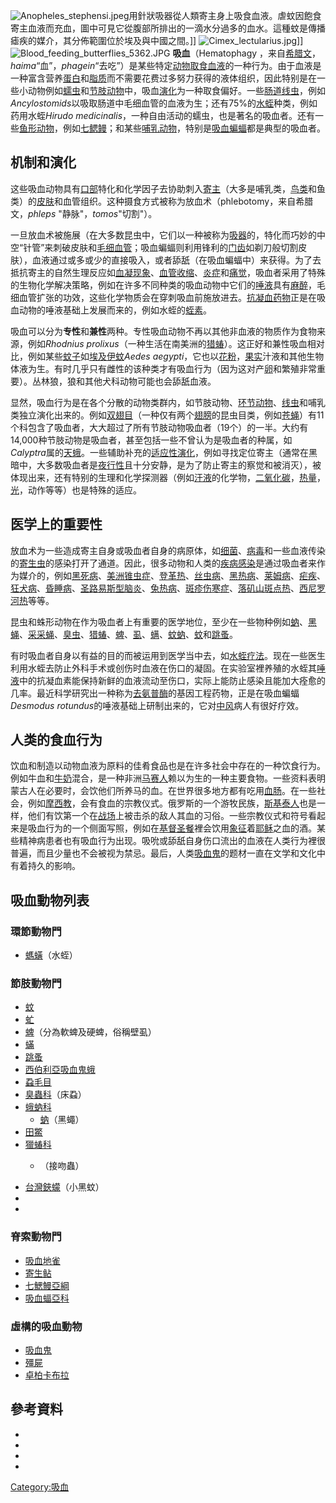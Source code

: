[[Image:Anopheles_stephensi.jpeg|thumb]]用針狀吸器從人類寄主身上吸食血液。虐蚊因飽食寄主血液而充血，圖中可見它從腹部所排出的一滴水分過多的血水。這種蚊是傳播瘧疾的媒介，其分佈範圍位於埃及與中國之間。]]
[[File:Cimex_lectularius.jpg|thumb]]]]
[[File:Blood_feeding_butterflies_5362.JPG|thumb]]
'''吸血'''（Hematophagy ，来自[[希腊文|希腊文]]，''haima''“血”，''phagein''“去吃”）是某些特定[[动物|动物]][[進食|取食]][[血液|血液]]的一种行为。由于血液是一种富含营养[[蛋白|蛋白]]和[[脂质|脂质]]而不需要花费过多努力获得的液体组织，因此特别是在一些小动物例如[[蠕虫|蠕虫]]和[[节肢动物|节肢动物]]中，吸血[[演化|演化]]为一种取食偏好。一些[[肠道线虫|肠道线虫]]，例如''Ancylostomids''以吸取肠道中毛细血管的血液为生；还有75%的[[水蛭|水蛭]]种类，例如药用水蛭''Hirudo medicinalis''，一种自由活动的蠕虫，也是著名的吸血者。还有一些[[魚類|鱼形动物]]，例如[[七鳃鳗|七鳃鳗]]；和某些[[哺乳动物|哺乳动物]]，特别是[[吸血蝙蝠|吸血蝙蝠]]都是典型的吸血者。

==机制和演化==
这些吸血动物具有[[口部|口部]]特化和化学因子去协助刺入[[寄主|寄主]]（大多是哺乳类，[[鸟类|鸟类]]和鱼类）的[[皮肤|皮肤]]和血管组织。这种摄食方式被称为放血术（phlebotomy，来自希腊文，''phleps'' "静脉"，''tomos''"切割"）。

一旦放血术被施展（在大多数昆虫中，它们以一种被称为[[吸器|吸器]]的，特化而巧妙的中空“针管”来刺破皮肤和[[毛细血管|毛细血管]]；吸血蝙蝠则利用锋利的[[门齿|门齿]]如剃刀般切割皮肤），血液通过或多或少的直接吸入，或者舔舐（在吸血蝙蝠中）来获得。为了去抵抗寄主的自然生理反应如[[血凝现象|血凝现象]]、[[血管收缩|血管收缩]]、[[炎症|炎症]]和[[疼痛|痛觉]]，吸血者采用了特殊的生物化学解决策略，例如在许多不同种类的吸血动物中它们的[[唾液|唾液]]具有[[麻醉|麻醉]]，毛细血管扩张的功效，这些化学物质会在穿刺吸血前施放进去。[[抗凝血素|抗凝血药物]]正是在吸血动物的唾液基础上发展而来的，例如水蛭的[[蛭素|蛭素]]。

吸血可以分为'''专性'''和'''兼性'''两种。专性吸血动物不再以其他非血液的物质作为食物来源，例如''Rhodnius prolixus''（一种生活在南美洲的[[猎蝽|猎蝽]]）。这正好和兼性吸血相对比，例如某些[[蚊子|蚊子]]如[[埃及伊蚊|埃及伊蚊]]''Aedes aegypti''，它也以[[花粉|花粉]]，[[果实|果实]]汁液和其他生物体液为生。有时几乎只有雌性的该种类才有吸血行为（因为这对产[[卵|卵]]和繁殖非常重要）。丛林狼，狼和其他犬科动物可能也会舔舐血液。

显然，吸血行为是在各个分散的动物类群内，如节肢动物、[[环节动物|环节动物]]、[[线虫|线虫]]和哺乳类独立演化出来的。例如[[双翅目|双翅目]]（一种仅有两个[[翅膀|翅膀]]的昆虫目类，例如[[苍蝇|苍蝇]]）有11个科包含了吸血者，大大超过了所有节肢动物吸血者（19个）的一半。大约有14,000种节肢动物是吸血者，甚至包括一些不曾认为是吸血者的种属，如''Calyptra''属的[[天蛾|天蛾]]。一些辅助补充的[[适应|适应性演化]]，例如寻找定位寄主（通常在黑暗中，大多数吸血者是[[夜行性|夜行性]]且十分安静，是为了防止寄主的察觉和被消灭），被体现出来，还有特别的生理和化学探测器（例如[[汗液|汗液]]的化学物，[[二氧化碳|二氧化碳]]，[[热量|热量]]，[[光|光]]，动作等等）也是特殊的适应。

==医学上的重要性==
放血术为一些造成寄主自身或吸血者自身的病原体，如[[细菌|细菌]]、[[病毒|病毒]]和一些血液传染的[[寄生虫|寄生虫]]的感染打开了通道。因此，很多动物和人类的[[傳染病|疾病感染]]是通过吸血者来作为媒介的，例如[[黑死病|黑死病]]、[[美洲锥虫症|美洲锥虫症]]、[[登革热|登革热]]、[[丝虫病|丝虫病]]、[[黑热病|黑热病]]、[[莱姆病|莱姆病]]、[[疟疾|疟疾]]、[[狂犬病|狂犬病]]、[[昏睡病|昏睡病]]、[[圣路易斯型脑炎|圣路易斯型脑炎]]、[[兔热病|兔热病]]、[[斑疹伤寒症|斑疹伤寒症]]、[[落矶山斑点热|落矶山斑点热]]、[[西尼罗河热|西尼罗河热]]等等。

昆虫和蛛形动物在作为吸血者上有重要的医学地位，至少在一些物种例如[[蚋|蚋]]、[[黑蝇|黑蝇]]、[[采采蝇|采采蝇]]、[[臭虫|臭虫]]、[[猎蝽|猎蝽]]、[[蜱|蜱]]、[[虱|虱]]、[[螨|螨]]、[[蚊蚋|蚊蚋]]、[[蚊|蚊]]和[[跳蚤|跳蚤]]。

有时吸血者自身以有益的目的而被运用到医学当中去，如[[水蛭疗法|水蛭疗法]]。现在一些医生利用水蛭去防止外科手术或创伤时血液在伤口的凝固。在实验室裡养殖的水蛭其[[唾液|唾液]]中的抗凝血素能保持新鲜的血液流动至伤口，实际上能防止感染且能加大痊愈的几率。最近科学研究出一种称为[[去氨普酶|去氨普酶]]的基因工程药物，正是在吸血蝙蝠''Desmodus rotundus''的唾液基础上研制出来的，它对[[中风|中风]]病人有很好疗效。

==人类的食血行为==
饮血和制造以动物血液为原料的佳肴食品也是在许多社会中存在的一种饮食行为。例如牛血和[[牛奶|牛奶]]混合，是一种非洲[[马赛人|马赛人]]赖以为生的一种主要食物。一些资料表明蒙古人在必要时，会饮他们所养马的血。在世界很多地方都有吃用[[血肠|血肠]]。在一些社会，例如[[摩西教|摩西教]]，会有食血的宗教仪式。俄罗斯的一个游牧民族，[[斯基泰人|斯基泰人]]也是一样，他们有饮第一个在[[戰爭|战场]]上被击杀的敌人其血的习俗。一些宗教仪式和符号看起来是吸血行为的一个侧面写照，例如在[[基督教|基督]][[圣餐|圣餐]]裡会饮用[[象征|象征]]着[[耶稣|耶稣]]之血的酒。某些精神病患者也有吸血行为出现。吸吮或舔舐自身伤口流出的血液在人类行为裡很普遍，而且少量也不会被视为禁忌。最后，人类[[吸血鬼|吸血鬼]]的题材一直在文学和文化中有着持久的影响。

==吸血動物列表==
===環節動物門===
* [[螞蟥|螞蟥]]（水蛭）

===節肢動物門===
* [[蚊|蚊]]
* [[虻|虻]]
* [[蜱|蜱]]（分為軟蜱及硬蜱，俗稱壁虱）
* [[蟎|蟎]]
* [[跳蚤|跳蚤]]
* [[西伯利亞吸血鬼蛾|西伯利亞吸血鬼蛾]]
* [[蝨毛目|蝨毛目]]
* [[臭蟲科|臭蟲科]]（床蝨）
* [[蛾蚋科|蛾蚋科]]
** [[蚋|蚋]]（黑蠅）
* [[田鱉|田鱉]]
* [[獵蝽科|獵蝽科]]
** {{link-en|錐蝽|Triatominae}}（接吻蟲）
* [[台灣鋏蠓|台灣鋏蠓]]（小黑蚊）
* {{link-en|Culicoides|Culicoides}}
* {{link-en|Sucking louse|Sucking louse}}

===脊索動物門===
* [[吸血地雀|吸血地雀]]
* [[寄生鲇|寄生鲇]]
* [[七鰓鰻亞綱|七鰓鰻亞綱]]
* [[吸血蝠亞科|吸血蝠亞科]]

===虛構的吸血動物===
* [[吸血鬼|吸血鬼]]
* [[殭屍|殭屍]]
* [[卓柏卡布拉|卓柏卡布拉]]

==參考資料==
*{{cite journal |author=Scharfetter C, Hagenbuchner K |title=Blutdurst als Symptom. Ein seltsamer Fall von Bluttrinken |journal=Psychiatr Neurol |volume=154 |issue=5 |pages=288–310 |year=1967 |location=Basel |url=}}
*{{cite journal |author=Ciprandi A, Horn F, Termignoni C |title=Saliva of hematophagous animals: source of new anticoagulants |journal=Rev. Bras. Hematol. Hemoter. |volume=25 |issue=4 |pages=250–262 |year=2003 |url=http://www.scielo.br/scielo.php?pid=S1516-84842003000400012&script=sci_pdf&tlng=pt |format=PDF |access-date=2011-08-04 |archive-date=2020-08-07 |archive-url=https://web.archive.org/web/20200807233446/https://www.scielo.br/scielo.php?pid=S1516-84842003000400012&script=sci_pdf&tlng=pt |dead-url=no }}
*{{cite journal |author=Markwardt F |title=Hirudin as alternative anticoagulant--a historical review |journal=Semin. Thromb. Hemost. |volume=28 |issue=5 |pages=405–14 |pmid=12420235 |doi=10.1055/s-2002-35292 |url=http://www.thieme-connect.com/DOI/DOI?10.1055/s-2002-35292|date=October 2002}}
*{{cite journal |author=Ribeiro JM |title=Blood-feeding arthropods: live syringes or invertebrate pharmacologists? |url=https://archive.org/details/sim_infectious-agents-and-disease_1995-09_4_3/page/143 |journal=Infect Agents Dis |volume=4 |issue=3 |pages=143–52 |pmid=8548192 |date=September 1995}}

{{Feeding}}

[[Category:吸血|Category:吸血]]